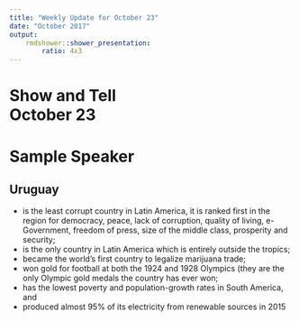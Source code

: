 ```yaml
---
title: "Weekly Update for October 23"
date: "October 2017"
output: 
    rmdshower::shower_presentation:
        ratio: 4x3
---
```


# Show and Tell <br> October 23

# Sample Speaker

## Uruguay

- is the least corrupt country in Latin America, it is ranked first in the region for democracy, peace, lack of corruption, quality of living, e-Government, freedom of press, size of the middle class, prosperity and security;
- is the only country in Latin America which is entirely outside the tropics;
- became the world's first country to legalize marijuana trade;
- won gold for football at both the 1924 and 1928 Olympics (they are the only Olympic gold medals the country has ever won;
- has the lowest poverty and population-growth rates in South America, and
- produced almost 95% of its electricity from renewable sources in 2015